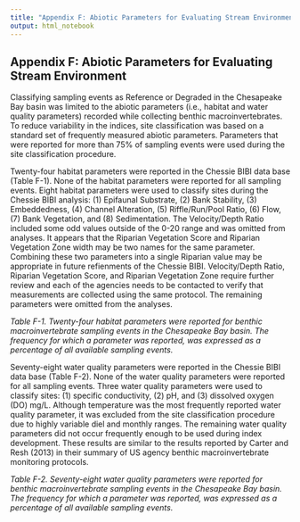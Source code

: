 ```yaml
---
title: "Appendix F: Abiotic Parameters for Evaluating Stream Environment"
output: html_notebook
---
```


## Appendix F: Abiotic Parameters for Evaluating Stream Environment

Classifying sampling events as Reference or Degraded in the Chesapeake Bay basin was limited to the abiotic parameters (i.e., habitat and water quality parameters) recorded while collecting benthic macroinvertebrates. To reduce variability in the indices, site classification was based on a standard set of frequently measured abiotic parameters. Parameters that were reported for more than 75% of sampling events were used during the site classification procedure.

Twenty-four habitat parameters were reported in the Chessie BIBI data base (Table F-1). None of the habitat parameters were reported for all sampling events. Eight habitat parameters were used to classify sites during the Chessie BIBI analysis: (1) Epifaunal Substrate, (2) Bank Stability, (3) Embeddedness, (4) Channel Alteration, (5) Riffle/Run/Pool Ratio, (6) Flow, (7) Bank Vegetation, and (8) Sedimentation. The Velocity/Depth Ratio included some odd values outside of the 0-20 range and was omitted from analyses. It appears that the Riparian Vegetation Score and Riparian Vegetation Zone width may be two names for the same parameter. Combining these two parameters into a single Riparian value may be appropriate in future refienments of the Chessie BIBI. Velocity/Depth Ratio, Riparian Vegetation Score, and Riparian Vegetation Zone require further review and each of the agencies needs to be contacted to verify that measurements are collected using the same protocol. The remaining parameters were omitted from the analyses.

_Table F-1. Twenty-four habitat parameters were reported for benthic macroinvertebrate sampling events in the Chesapeake Bay basin. The frequency for which a parameter was reported, was expressed as a percentage of all available sampling events._

Seventy-eight water quality parameters were reported in the Chessie BIBI data base (Table F-2). None of the water quality parameters were reported for all sampling events. Three water quality parameters were used to classify sites: (1) specific conductivity, (2) pH, and (3) dissolved oxygen (DO) mg/L. Although temperature was the most frequently reported water quality parameter, it was excluded from the site classification procedure due to highly variable diel and monthly ranges. The remaining water quality parameters did not occur frequently enough to be used during index development. These results are similar to the results reported by Carter and Resh (2013) in their summary of US agency benthic macroinvertebrate monitoring protocols.

_Table F-2. Seventy-eight water quality parameters were reported for benthic macroinvertebrate sampling events in the Chesapeake Bay basin. The frequency for which a parameter was reported, was expressed as a percentage of all available sampling events._

